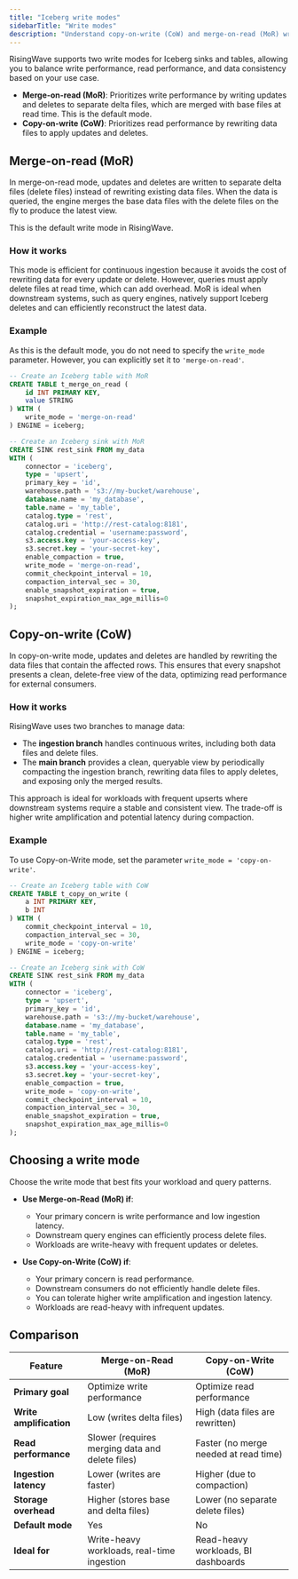 ```yaml
---
title: "Iceberg write modes"
sidebarTitle: "Write modes"
description: "Understand copy-on-write (CoW) and merge-on-read (MoR) write modes for Iceberg sinks and tables in RisingWave."
---
```


RisingWave supports two write modes for Iceberg sinks and tables, allowing you to balance write performance, read performance, and data consistency based on your use case.

- **Merge-on-read (MoR)**: Prioritizes write performance by writing updates and deletes to separate delta files, which are merged with base files at read time. This is the default mode.
- **Copy-on-write (CoW)**: Prioritizes read performance by rewriting data files to apply updates and deletes.

## Merge-on-read (MoR)

In merge-on-read mode, updates and deletes are written to separate delta files (delete files) instead of rewriting existing data files. When the data is queried, the engine merges the base data files with the delete files on the fly to produce the latest view.

This is the default write mode in RisingWave.

### How it works

This mode is efficient for continuous ingestion because it avoids the cost of rewriting data for every update or delete. However, queries must apply delete files at read time, which can add overhead. MoR is ideal when downstream systems, such as query engines, natively support Iceberg deletes and can efficiently reconstruct the latest data.

### Example

As this is the default mode, you do not need to specify the `write_mode` parameter. However, you can explicitly set it to `'merge-on-read'`.

```sql
-- Create an Iceberg table with MoR
CREATE TABLE t_merge_on_read (
    id INT PRIMARY KEY,
    value STRING
) WITH (
    write_mode = 'merge-on-read'
) ENGINE = iceberg;
```

```sql
-- Create an Iceberg sink with MoR
CREATE SINK rest_sink FROM my_data
WITH (
    connector = 'iceberg',
    type = 'upsert',
    primary_key = 'id',
    warehouse.path = 's3://my-bucket/warehouse',
    database.name = 'my_database',
    table.name = 'my_table',
    catalog.type = 'rest',
    catalog.uri = 'http://rest-catalog:8181',
    catalog.credential = 'username:password',
    s3.access.key = 'your-access-key',
    s3.secret.key = 'your-secret-key',
    enable_compaction = true,
    write_mode = 'merge-on-read',
    commit_checkpoint_interval = 10,
    compaction_interval_sec = 30,
    enable_snapshot_expiration = true,
    snapshot_expiration_max_age_millis=0
);
```

## Copy-on-write (CoW)

In copy-on-write mode, updates and deletes are handled by rewriting the data files that contain the affected rows. This ensures that every snapshot presents a clean, delete-free view of the data, optimizing read performance for external consumers.

### How it works

RisingWave uses two branches to manage data:

- The **ingestion branch** handles continuous writes, including both data files and delete files.
- The **main branch** provides a clean, queryable view by periodically compacting the ingestion branch, rewriting data files to apply deletes, and exposing only the merged results.

This approach is ideal for workloads with frequent upserts where downstream systems require a stable and consistent view. The trade-off is higher write amplification and potential latency during compaction.

### Example

To use Copy-on-Write mode, set the parameter `write_mode = 'copy-on-write'`.

```sql
-- Create an Iceberg table with CoW
CREATE TABLE t_copy_on_write (
    a INT PRIMARY KEY,
    b INT
) WITH (
    commit_checkpoint_interval = 10,
    compaction_interval_sec = 30,
    write_mode = 'copy-on-write'
) ENGINE = iceberg;
```

```sql
-- Create an Iceberg sink with CoW
CREATE SINK rest_sink FROM my_data
WITH (
    connector = 'iceberg',
    type = 'upsert',
    primary_key = 'id',
    warehouse.path = 's3://my-bucket/warehouse',
    database.name = 'my_database',
    table.name = 'my_table',
    catalog.type = 'rest',
    catalog.uri = 'http://rest-catalog:8181',
    catalog.credential = 'username:password',
    s3.access.key = 'your-access-key',
    s3.secret.key = 'your-secret-key',
    enable_compaction = true,
    write_mode = 'copy-on-write',
    commit_checkpoint_interval = 10,
    compaction_interval_sec = 30,
    enable_snapshot_expiration = true,
    snapshot_expiration_max_age_millis=0
);
```

## Choosing a write mode

Choose the write mode that best fits your workload and query patterns.

*   **Use Merge-on-Read (MoR) if**:
    *   Your primary concern is write performance and low ingestion latency.
    *   Downstream query engines can efficiently process delete files.
    *   Workloads are write-heavy with frequent updates or deletes.

*   **Use Copy-on-Write (CoW) if**:
    *   Your primary concern is read performance.
    *   Downstream consumers do not efficiently handle delete files.
    *   You can tolerate higher write amplification and ingestion latency.
    *   Workloads are read-heavy with infrequent updates.

## Comparison

| Feature | Merge-on-Read (MoR) | Copy-on-Write (CoW) |
|---|---|---|
| **Primary goal** | Optimize write performance | Optimize read performance |
| **Write amplification** | Low (writes delta files) | High (data files are rewritten) |
| **Read performance** | Slower (requires merging data and delete files) | Faster (no merge needed at read time) |
| **Ingestion latency** | Lower (writes are faster) | Higher (due to compaction) |
| **Storage overhead** | Higher (stores base and delta files) | Lower (no separate delete files) |
| **Default mode** | Yes | No |
| **Ideal for** | Write-heavy workloads, real-time ingestion | Read-heavy workloads, BI dashboards |
